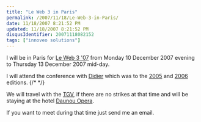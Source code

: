 ```yaml
---
title: "Le Web 3 in Paris"
permalink: /2007/11/18/Le-Web-3-in-Paris/
date: 11/18/2007 8:21:52 PM
updated: 11/18/2007 8:21:52 PM
disqusIdentifier: 20071118082152
tags: ["innoveo solutions"]
---
```

I will be in Paris for [Le Web 3 '07](http://www.leweb3.com/) from Monday 10 December 2007 evening to Thursday 13 December 2007 mid-day. 

I will attend the conference with [Didier](http://www.didierbeck.com/) which was to the [2005](http://www.didierbeck.com/2005/12/news-les-blog-20-starting.php) and [2006](http://www.didierbeck.com/2006/10/news-leweb3-in-paris-registered.php) editions.
{/* <!-- more --> */}

We will travel with the [TGV](http://en.wikipedia.org/wiki/LGV_Est), if there are no strikes at that time and will be staying at the hotel [Daunou Opera](http://www.hotel-daunou-opera.com/en-hotel-daunou-opera.htm).

If you want to meet during that time just send me an email.

